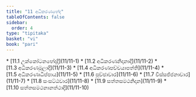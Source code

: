 ```yaml
---
title: "11 අධිකරණභේද"
tableOfContents: false
sidebar:
  order: 4
type: "tipitaka"
basket: "vi"
book: "pari"
---
```



<DynamicBreadcrumb />



<TableOfContents book="pari" section="11">
* [11.1 උක්කෝටනභේදාදි](11/11-1)
* [11.2 අධිකරණනිදානාදි](11/11-2)
* [11.3 අධිකරණමූලාදි](11/11-3)
* [11.4 අධිකරණපච්චයාපත්ති](11/11-4)
* [11.5 අධිකරණාධිප්පාය](11/11-5)
* [11.6 පුච්ඡාවාර](11/11-6)
* [11.7 විස්සජ්ජනාවාර](11/11-7)
* [11.8 සංසට්ඨවාර](11/11-8)
* [11.9 සත්තසමථනිදාන](11/11-9)
* [11.10 සත්තසමථනානත්ථාදි](11/11-10)
</TableOfContents>